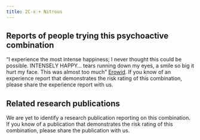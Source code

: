 ---
title: 2C-x + Nitrous
---

## Reports of people trying this psychoactive combination

“I experience the most intense happiness; I never thought this could be possible. INTENSELY HAPPY… tears running down my eyes, a smile so big it hurt my face. This was almost too much” [Erowid](https://erowid.org/experiences/exp.php?ID=98859).
If you know of an experience report that demonstrates the risk rating of this combination, please share the experience report with us.


## Related research publications

We are yet to identify a research publication reporting on this combination. If you know of a publication that demonstrates the risk rating of this combination, please share the publication with us.
